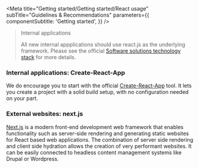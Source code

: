 
<Meta
  title="Getting started/Getting started/React usage"
  subTitle="Guidelines & Recommendations"
  parameters={{
    componentSubtitle: 'Getting started',
  }}
/>

> Internal applications
>
> All new internal appplications should use react.js as the underlying framework.
> Please see the official [Software solutions technology stack](https://newgo.wfp.org/documents/software-solutions-technology-stack) for more details.

### Internal applications: Create-React-App

We do encourage you to start with the official [Create-React-App](https://github.com/facebook/create-react-app) tool.
It lets you create a project with a solid build setup, with no configuration needed on your part.

### External websites: next.js

[Next.js](https://nextjs.org/) is a modern front-end development web framework that enables functionality such as server-side rendering and generating static websites for React based web applications.
The combination of server side rendering and client side hydration allows the creation of very performant websites. It can be easily connected to headless content management systems like Drupal or Wordpress.
